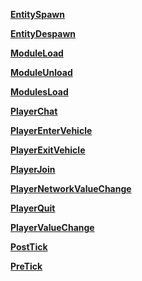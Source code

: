 '''[[Lua/Events/Shared/EntitySpawn|EntitySpawn]]'''

'''[[Lua/Events/Shared/EntityDespawn|EntityDespawn]]'''

'''[[Lua/Events/Shared/ModuleLoad|ModuleLoad]]'''

'''[[Lua/Events/Shared/ModuleUnload|ModuleUnload]]'''

'''[[Lua/Events/Shared/ModulesLoad|ModulesLoad]]'''

'''[[Lua/Events/Shared/PlayerChat|PlayerChat]]'''

'''[[Lua/Events/Shared/PlayerEnterVehicle|PlayerEnterVehicle]]'''

'''[[Lua/Events/Shared/PlayerExitVehicle|PlayerExitVehicle]]'''

'''[[Lua/Events/Shared/PlayerJoin|PlayerJoin]]'''

'''[[Lua/Events/Shared/PlayerNetworkValueChange|PlayerNetworkValueChange]]'''

'''[[Lua/Events/Shared/PlayerQuit|PlayerQuit]]'''

'''[[Lua/Events/Shared/PlayerValueChange|PlayerValueChange]]'''

'''[[Lua/Events/Shared/PostTick|PostTick]]'''

'''[[Lua/Events/Shared/PreTick|PreTick]]'''